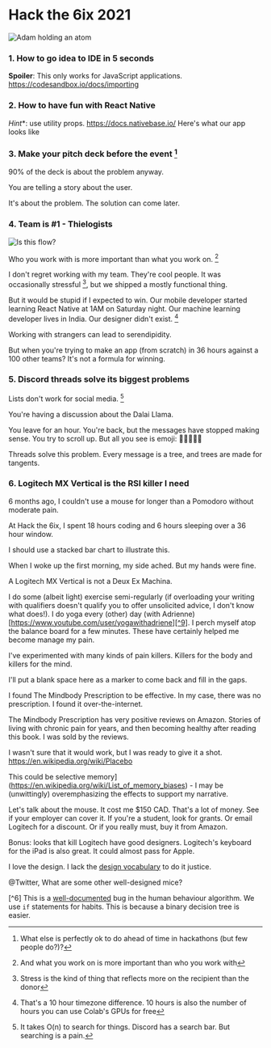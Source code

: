 
# Hack the 6ix 2021

<img src={AtomImage} alt="Adam holding an atom " />

### 1. How to go idea to IDE in 5 seconds
**Spoiler**: This only works for JavaScript applications.
https://codesandbox.io/docs/importing

### 2. How to have fun with React Native
*Hint**: use utility props.
https://docs.nativebase.io/
Here's what our app looks like

### 3. Make your pitch deck before the event [^1]
90% of the deck is about the problem anyway.

You are telling a story about the user.

It's about the problem. The solution can come later.

### 4. Team is #1 - Thielogists 
<img src={FlowImage} alt="Is this flow?" />

Who you work with is more important than what you work on. [^2]

I don't regret working with my team. They're cool people. It was occasionally stressful [^3], but we shipped a mostly functional thing.


But it would be stupid if I expected to win. Our mobile developer started learning React Native at 1AM on Saturday night. Our machine learning developer lives in India. Our designer didn't exist. [^4]


Working with strangers can lead to serendipidity.

But when you're trying to make an app (from scratch) in 36 hours against a 100 other teams? It's not a formula for winning.


### 5. Discord threads solve its biggest problems
Lists don't work for social media. [^5]

You're having a discussion about the Dalai Llama.

You leave for an hour. You're back, but the messages have stopped making sense. You try to scroll up. But all you see is emoji: 🦙🦙🦙🦙🦙

Threads solve this problem. Every message is a tree, and trees are made for tangents.

### 6. Logitech MX Vertical is the RSI killer I need
6 months ago, I couldn't use a mouse for longer than a Pomodoro without moderate pain.

At Hack the 6ix, I spent 18 hours coding and 6 hours sleeping over a 36 hour window.




I should use a stacked bar chart to illustrate this.

When I woke up the first morning, my side ached. But my hands were fine.


A Logitech MX Vertical is not a Deux Ex Machina.

I do some (albeit light) exercise semi-regularly (if overloading your writing with qualifiers doesn't qualify you to offer unsolicited advice, I don't know what does!). I do yoga every (other) day (with Adrienne)[https://www.youtube.com/user/yogawithadriene][^9]. I perch myself atop the balance board for a few minutes. These have certainly helped me become manage my pain.

I've experimented with many kinds of pain killers. Killers for the body and killers for the mind.

I'll put a blank space here as a marker to come back and fill in the gaps.

I found The Mindbody Prescription to be effective. In my case, there was no prescription. I found it over-the-internet.

The Mindbody Prescription has very positive reviews on Amazon. Stories of living with chronic pain for years, and then becoming healthy after reading this book. I was sold by the reviews. 

I wasn't sure that it would work, but I was ready to give it a shot. https://en.wikipedia.org/wiki/Placebo


This could be selective memory](https://en.wikipedia.org/wiki/List_of_memory_biases) - I may be (unwittingly) overemphasizing the effects to support my narrative.

Let's talk about the mouse. It cost me $150 CAD. That's a lot of money. See if your employer can cover it. If you're a student, look for grants. Or email Logitech for a discount. Or if you really must, buy it from Amazon. 



Bonus: looks that kill
Logitech have good designers. Logitech's keyboard for the iPad is also great. It could almost pass for Apple.

I love the design. I lack the [design vocabulary](https://www.amazon.ca/Design-Everyday-Things-Revised-Expanded-ebook/dp/B00E257T6C/ref=tmm_kin_swatch_0?_encoding=UTF8&qid=&sr=) to do it justice. 

@Twitter, What are some other well-designed mice?



[^1]: What else is perfectly ok to do ahead of time in hackathons (but few people do?)?

[^2]: And what you work on is more important than who you work with

[^3]: Stress is the kind of thing that reflects more on the recipient than the donor

[^4]: That's a 10 hour timezone difference. 10 hours is also the number of hours you can use Colab's GPUs for free

[^5]: It takes O(n) to search for things. Discord has a search bar. But searching is a pain.

[^6] This is a [well-documented](https://mindingourway.com/failing-with-abandon/) bug in the human behaviour algorithm. We use `if` statements for habits. This is because a binary decision tree is easier.   

[^7]: I love this yoga mat. It can pass off as a rug. It also ~~doubles~~ triples as a prayer mat. It may also be the gateway to a Shopify shop.
[^8]:  This is not ideal because people are lazy and one extra step can make or break the difference when you're trying to [form a habit](https://www.amazon.ca/Atomic-Habits-Proven-Build-Break/dp/0735211299/ref=sr_1_1)
[^9]: Habits are hard. That's why I just do the yoga of the day on this [super helpful calendar](https://yogawithadriene.com/calendar/)


